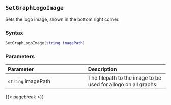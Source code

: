 ## `SetGraphLogoImage`

Sets the logo image\index{Images!logos}, shown in the bottom right corner.

### Syntax {-}

``` .lua
SetGraphLogoImage(string imagePath)
```

### Parameters {-}

**Parameter** | **Description**
| :-- | :-- |
| `string` imagePath | The filepath to the image to be used for a logo on all graphs. |

{{< pagebreak >}}